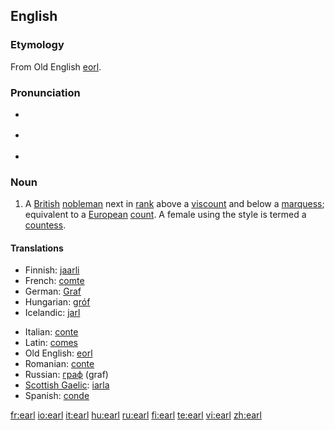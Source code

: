 ==English==
{{wikipedia}}  {{see|Earl}}

===Etymology===
From Old English [[eorl]].

===Pronunciation===
* {{a|UK}} {{IPA|/ɜ:l/}}
* {{a|US}} {{IPA|/ɝl/}}
* {{rhymes|ɜː(r)l}}

===Noun===
{{en-noun}}

# A [[British]] [[nobleman]] next in [[rank]] above a [[viscount]] and below a [[marquess]]; equivalent to a [[European]] [[count]]. A female using the style is termed a [[countess]].

====Translations====
{{top}}
* Finnish: [[jaarli]]
* French: [[comte]]
* German: [[Graf]]
* Hungarian: [[gróf]]
* Icelandic: [[jarl#Icelandic|jarl]] {{m}}
{{mid}}
* Italian: [[conte]] {{m}}
* Latin: [[comes]] {{m}}
* Old English: [[eorl]] {{m}}
* Romanian: [[conte]] {{m}}
* Russian: [[граф]] (graf) {{m}}
* [[Scottish Gaelic]]: [[iarla]] {{m}}
* Spanish: [[conde]]
{{bottom}}

[[fr:earl]]
[[io:earl]]
[[it:earl]]
[[hu:earl]]
[[ru:earl]]
[[fi:earl]]
[[te:earl]]
[[vi:earl]]
[[zh:earl]]